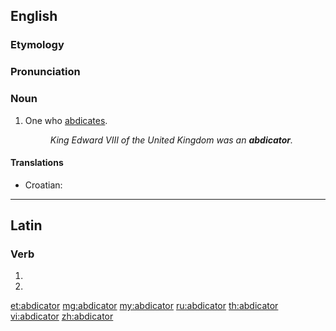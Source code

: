 ==English==

===Etymology===
{{suffix|abdicate|or}}

===Pronunciation===
{{a|US}} {{IPA|/ˈæb.də.ˌkei.tɚ/|/ˈæb.də.ˌkei.tə/}}

===Noun===
{{en-noun}}

# One who [[abdicate]]s.
#: ''King Edward VIII of the United Kingdom was an '''abdicator'''.''

====Translations====
{{trans-top|one who abdicates}}
* Croatian: {{t-|hr|abdikant|m|alt=abdìkant}}
{{trans-mid}}
{{trans-bottom}}

----

==Latin==

===Verb===
{{la-verb-form|abdicātor}}

# {{conjugation of|abdico|abdicō|2|s|fut|pass|imp|lang=la}}
# {{conjugation of|abdico|abdicō|3|s|fut|pass|imp|lang=la}}

[[et:abdicator]]
[[mg:abdicator]]
[[my:abdicator]]
[[ru:abdicator]]
[[th:abdicator]]
[[vi:abdicator]]
[[zh:abdicator]]